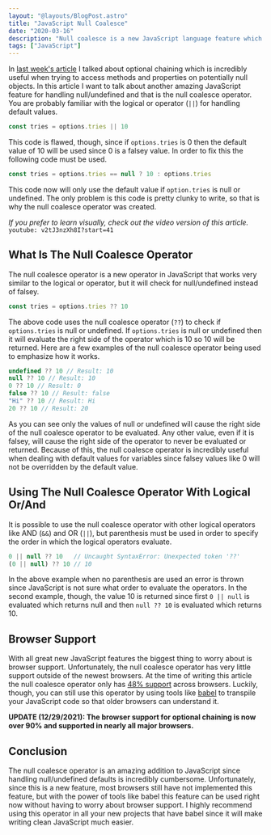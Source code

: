 ```yaml
---
layout: "@layouts/BlogPost.astro"
title: "JavaScript Null Coalesce"
date: "2020-03-16"
description: "Null coalesce is a new JavaScript language feature which makes assigning default values for null/undefined incredibly easy."
tags: ["JavaScript"]
---
```


In [last week's article](/2020-03/javascript-optional-chaining) I talked about optional chaining which is incredibly useful when trying to access methods and properties on potentially null objects. In this article I want to talk about another amazing JavaScript feature for handling null/undefined and that is the null coalesce operator. You are probably familiar with the logical or operator (`||`) for handling default values.

```js
const tries = options.tries || 10
```

This code is flawed, though, since if `options.tries` is 0 then the default value of 10 will be used since 0 is a falsey value. In order to fix this the following code must be used.

```js
const tries = options.tries == null ? 10 : options.tries
```

This code now will only use the default value if `option.tries` is null or undefined. The only problem is this code is pretty clunky to write, so that is why the null coalesce operator was created.

_If you prefer to learn visually, check out the video version of this article._
`youtube: v2tJ3nzXh8I?start=41`

## What Is The Null Coalesce Operator

The null coalesce operator is a new operator in JavaScript that works very similar to the logical or operator, but it will check for null/undefined instead of falsey.

```js
const tries = options.tries ?? 10
```

The above code uses the null coalesce operator (`??`) to check if `options.tries` is null or undefined. If `options.tries` is null or undefined then it will evaluate the right side of the operator which is 10 so 10 will be returned. Here are a few examples of the null coalesce operator being used to emphasize how it works.

```js
undefined ?? 10 // Result: 10
null ?? 10 // Result: 10
0 ?? 10 // Result: 0
false ?? 10 // Result: false
"Hi" ?? 10 // Result: Hi
20 ?? 10 // Result: 20
```

As you can see only the values of null or undefined will cause the right side of the null coalesce operator to be evaluated. Any other value, even if it is falsey, will cause the right side of the operator to never be evaluated or returned. Because of this, the null coalesce operator is incredibly useful when dealing with default values for variables since falsey values like 0 will not be overridden by the default value.

## Using The Null Coalesce Operator With Logical Or/And

It is possible to use the null coalesce operator with other logical operators like AND (`&&`) and OR (`||`), but parenthesis must be used in order to specify the order in which the logical operators evaluate.

```js
0 || null ?? 10   // Uncaught SyntaxError: Unexpected token '??'
(0 || null) ?? 10 // 10
```

In the above example when no parenthesis are used an error is thrown since JavaScript is not sure what order to evaluate the operators. In the second example, though, the value 10 is returned since first `0 || null` is evaluated which returns null and then `null ?? 10` is evaluated which returns 10.

## Browser Support

With all great new JavaScript features the biggest thing to worry about is browser support. Unfortunately, the null coalesce operator has very little support outside of the newest browsers. At the time of writing this article the null coalesce operator only has [48% support](https://caniuse.com/#search=null%20coalescing) across browsers. Luckily, though, you can still use this operator by using tools like [babel](https://babeljs.io/docs/en/babel-plugin-proposal-nullish-coalescing-operator) to transpile your JavaScript code so that older browsers can understand it.

**UPDATE (12/29/2021): The browser support for optional chaining is now over 90% and supported in nearly all major browsers.**

## Conclusion

The null coalesce operator is an amazing addition to JavaScript since handling null/undefined defaults is incredibly cumbersome. Unfortunately, since this is a new feature, most browsers still have not implemented this feature, but with the power of tools like babel this feature can be used right now without having to worry about browser support. I highly recommend using this operator in all your new projects that have babel since it will make writing clean JavaScript much easier.
